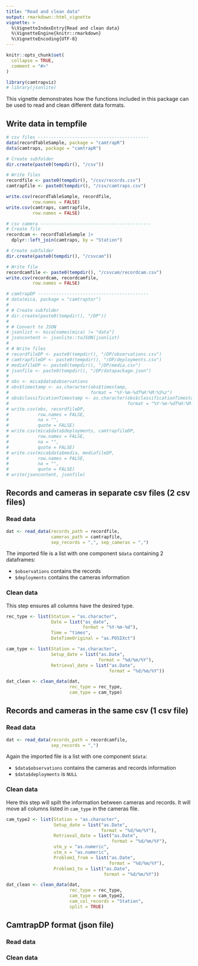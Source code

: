 ```yaml
---
title: "Read and clean data"
output: rmarkdown::html_vignette
vignette: >
  %\VignetteIndexEntry{Read and clean data}
  %\VignetteEngine{knitr::rmarkdown}
  %\VignetteEncoding{UTF-8}
---
```


```r
knitr::opts_chunk$set(
  collapse = TRUE,
  comment = "#>"
)
```

```r
library(camtrapviz)
# library(jsonlite)
```

This vignette demonstrates how the functions included in this package can be used to read and clean different data formats.

## Write data in tempfile

```r
# csv files ------------------------------------------
data(recordTableSample, package = "camtrapR")
data(camtraps, package = "camtrapR")

# Create subfolder
dir.create(paste0(tempdir(), "/csv"))

# Write files
recordfile <- paste0(tempdir(), "/csv/records.csv")
camtrapfile <- paste0(tempdir(), "/csv/camtraps.csv")

write.csv(recordTableSample, recordfile, 
          row.names = FALSE)
write.csv(camtraps, camtrapfile, 
          row.names = FALSE)
```


```r
# csv camera ------------------------------------------
# Create file
recordcam <- recordTableSample |>
  dplyr::left_join(camtraps, by = "Station")

# Create subfolder
dir.create(paste0(tempdir(), "/csvcam"))

# Write file
recordcamfile <- paste0(tempdir(), "/csvcam/recordcam.csv")
write.csv(recordcam, recordcamfile, 
          row.names = FALSE)
```


```r
# camtrapDP ------------------------------------------
# data(mica, package = "camtraptor")
# 
# # Create subfolder
# dir.create(paste0(tempdir(), "/DP"))
# 
# # Convert to JSON
# jsonlist <- mica[names(mica) != "data"]
# jsoncontent <- jsonlite::toJSON(jsonlist)
# 
# # Write files
# recordfileDP <- paste0(tempdir(), "/DP/observations.csv")
# camtrapfileDP <- paste0(tempdir(), "/DP/deployments.csv")
# mediafileDP <- paste0(tempdir(), "/DP/media.csv")
# jsonfile <- paste0(tempdir(), "/DP/datapackage.json")
# 
# obs <- mica$data$observations
# obs$timestamp <- as.character(obs$timestamp, 
#                               format = "%Y-%m-%dT%H:%M:%S%z")
# obs$classificationTimestamp <- as.character(obs$classificationTimestamp, 
#                                             format = "%Y-%m-%dT%H:%M:%S%z")
# write.csv(obs, recordfileDP, 
#           row.names = FALSE, 
#           na = "",
#           quote = FALSE)
# write.csv(mica$data$deployments, camtrapfileDP, 
#           row.names = FALSE, 
#           na = "",
#           quote = FALSE)
# write.csv(mica$data$media, mediafileDP, 
#           row.names = FALSE, 
#           na = "",
#           quote = FALSE)
# write(jsoncontent, jsonfile)
```

## Records and cameras in separate csv files (2 csv files)

### Read data

```r
dat <- read_data(records_path = recordfile,
                 cameras_path = camtrapfile,
                 sep_records = ",", sep_cameras = ",")
```

The imported file is a list with one component `$data` containing 2 dataframes:

+ `$observations` contains the records
+ `$deployments` contains the cameras information

### Clean data

This step ensures all columns have the desired type.

```r
rec_type <- list(Station = "as.character",
                 Date = list("as_date",
                             format = "%Y-%m-%d"),
                 Time = "times",
                 DateTimeOriginal = "as.POSIXct")

cam_type <- list(Station = "as.character",
                 Setup_date = list("as.Date",
                                   format = "%d/%m/%Y"), 
                 Retrieval_date = list("as.Date",
                                       format = "%d/%m/%Y"))

dat_clean <- clean_data(dat, 
                        rec_type = rec_type,
                        cam_type = cam_type)
```

## Records and cameras in the same csv (1 csv file)

### Read data

```r
dat <- read_data(records_path = recordcamfile,
                 sep_records = ",")
```

Again the imported file is a list with one component `$data`:

+ `$data$observations` contains the cameras and records information
+ `$data$deployments` is `NULL`

### Clean data

Here this step will spilt the information between cameras and records. It will move all columns listed in `cam_type` in the cameras file.

```r
cam_type2 <- list(Station = "as.character",
                  Setup_date = list("as.Date",
                                    format = "%d/%m/%Y"), 
                  Retrieval_date = list("as.Date",
                                        format = "%d/%m/%Y"),
                  utm_y = "as.numeric",
                  utm_x = "as.numeric",
                  Problem1_from = list("as.Date",
                                       format = "%d/%m/%Y"),
                  Problem1_to = list("as.Date",
                                     format = "%d/%m/%Y"))

dat_clean <- clean_data(dat, 
                        rec_type = rec_type,
                        cam_type = cam_type2,
                        cam_col_records = "Station",
                        split = TRUE)
```

## CamtrapDP format (json file)

### Read data

### Clean data

